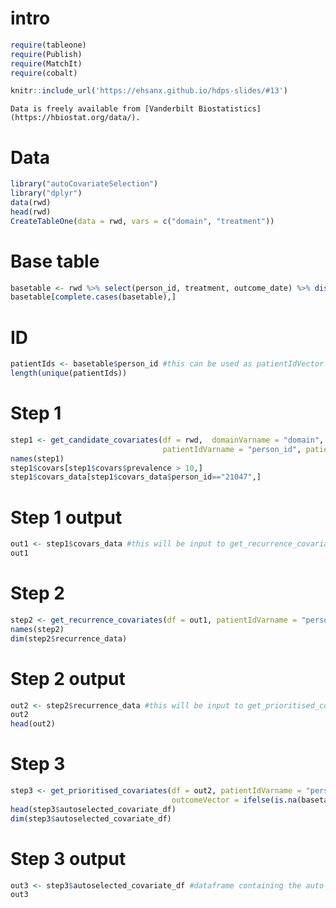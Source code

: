 # intro



```r
require(tableone)
require(Publish)
require(MatchIt)
require(cobalt)
```


```r
knitr::include_url('https://ehsanx.github.io/hdps-slides/#13')
```


```block
Data is freely available from [Vanderbilt Biostatistics](https://hbiostat.org/data/).
```

# Data

```r
library("autoCovariateSelection")
library("dplyr")
data(rwd)
head(rwd)
CreateTableOne(data = rwd, vars = c("domain", "treatment"))
```

# Base table

```r
basetable <- rwd %>% select(person_id, treatment, outcome_date) %>% distinct()
basetable[complete.cases(basetable),]
```

# ID

```r
patientIds <- basetable$person_id #this can be used as patientIdVector argument for the functions in this package
length(unique(patientIds))
```

# Step 1

```r
step1 <- get_candidate_covariates(df = rwd,  domainVarname = "domain", eventCodeVarname = "event_code" ,
                                  patientIdVarname = "person_id", patientIdVector = patientIds,n = 1000, min_num_patients = 10)
names(step1)
step1$covars[step1$covars$prevalence > 10,]
step1$covars_data[step1$covars_data$person_id=="21047",]
```

# Step 1 output

```r
out1 <- step1$covars_data #this will be input to get_recurrence_covariates() function
out1
```

# Step 2

```r
step2 <- get_recurrence_covariates(df = out1, patientIdVarname = "person_id", eventCodeVarname = "event_code", patientIdVector = patientIds)
names(step2)
dim(step2$recurrence_data)
```

# Step 2 output

```r
out2 <- step2$recurrence_data #this will be input to get_prioritised_covariates() function
out2
head(out2)
```

# Step 3

```r
step3 <- get_prioritised_covariates(df = out2, patientIdVarname = "person_id", exposureVector = basetable$treatment,
                                    outcomeVector = ifelse(is.na(basetable$outcome_date), 0,1),patientIdVector = patientIds, k = 10)
head(step3$autoselected_covariate_df)
dim(step3$autoselected_covariate_df)
```

# Step 3 output

```r
out3 <- step3$autoselected_covariate_df #dataframe containing the auto selected covariates for all the subjects in the table  
out3
```

